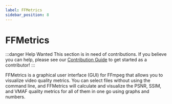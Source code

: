 ```yaml
---
label: FFMetrics
sidebar_position: 8
---
```


# FFMetrics

:::danger Help Wanted
This section is in need of contributions. If you believe you can help, please see our [Contribution Guide](../contribution-guide.mdx) to get started as a contributor!
:::

FFMetrics is a graphical user interface (GUI) for FFmpeg that allows you to visualize video quality metrics. You can select files without using the command line, and FFMetrics will calculate and visualize the PSNR, SSIM, and VMAF quality metrics for all of them in one go using graphs and numbers.